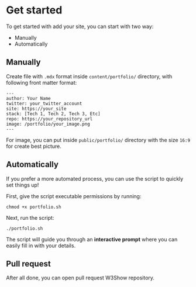 # Get started
To get started with add your site, you can start with two way: 

  - Manually
  - Automatically

## Manually
Create file with `.mdx` format inside `content/portfolio/` directory, with following front matter format:

```mdx
---
author: Your Name
twitter: your_twitter_account
site: https://your_site
stack: [Tech 1, Tech 2, Tech 3, Etc]
repo: https://your_repository_url
image: /portfolio/your_image.png
---
```

For image, you can put inside `public/portfolio/` directory with the size `16:9` for create best picture.

## Automatically
If you prefer a more automated process, you can use the script to quickly set things up!

First, give the script executable permissions by running:

```shell
chmod +x portfolio.sh
```

Next, run the script:

```shell
./portfolio.sh
```

The script will guide you through an **interactive prompt** where you can easily fill in with your details.

## Pull request
After all done, you can open pull request W3Show repository.